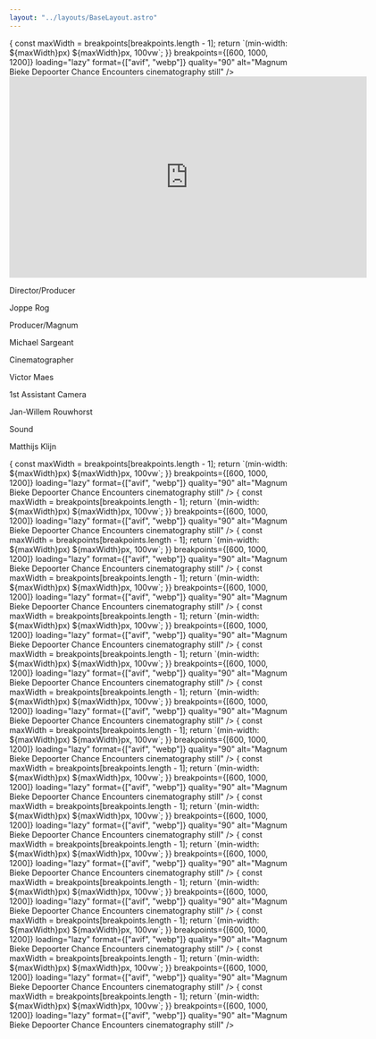 ```yaml
---
layout: "../layouts/BaseLayout.astro"
---
```



<section>
    <ProjectHero title={title} synopsis={synopsis} heroImage={heroImage} />
</section>

<section class="hero">    
    <div class="hero-content flex-col">
        <Picture
            src='/img/magnumbiekedepoorter/stills/ChanceEncountersBiekeDepoorter_1.1.1.webp'
            sizes={(breakpoints) => {
                const maxWidth = breakpoints[breakpoints.length - 1];
                return `(min-width: ${maxWidth}px) ${maxWidth}px, 100vw`;
            }}
            breakpoints={[600, 1000, 1200]}
            loading="lazy"   
            format={["avif", "webp"]}
            quality="90"
            alt="Magnum Bieke Depoorter Chance Encounters cinematography still"        
        />
    </div>
</section>


<div class="hero aspect-w-16 aspect-h-9">
    <iframe src="https://player.vimeo.com/video/493296509" width="640" height="360" frameborder="0" allow="autoplay; fullscreen; picture-in-picture" allowfullscreen></iframe>
</div>

<section class="hero" >
    <div id="credits" class="hero-content grid grid-cols-2 gap-2 text-base-200">            
        <p class="text-right font-light">Director/Producer</p>
        <p class="text-left font-bold">Joppe Rog</p>
        <p class="text-right font-light">Producer/Magnum</p>
        <p class="text-left font-bold">Michael Sargeant</p>
        <p class="text-right font-light">Cinematographer</p>
        <p class="text-left font-bold">Victor Maes</p>
        <p class="text-right font-light">1st Assistant Camera</p>
        <p class="text-left font-bold">Jan-Willem Rouwhorst</p>
        <p class="text-right font-light">Sound</p>
        <p class="text-left font-bold">Matthijs Klijn</p>
    </div>  
</section>

<section class="hero">    
    <div class="hero-content flex-col">
        <Picture
            src='/img/magnumbiekedepoorter/stills/ChanceEncountersBiekeDepoorter_1.1.4.webp'
            sizes={(breakpoints) => {
                const maxWidth = breakpoints[breakpoints.length - 1];
                return `(min-width: ${maxWidth}px) ${maxWidth}px, 100vw`;
            }}
            breakpoints={[600, 1000, 1200]}
            loading="lazy"   
            format={["avif", "webp"]}
            quality="90"
            alt="Magnum Bieke Depoorter Chance Encounters cinematography still"        
        /> 
        <Picture
            src='/img/magnumbiekedepoorter/stills/ChanceEncountersBiekeDepoorter_1.1.2.webp'
            sizes={(breakpoints) => {
                const maxWidth = breakpoints[breakpoints.length - 1];
                return `(min-width: ${maxWidth}px) ${maxWidth}px, 100vw`;
            }}
            breakpoints={[600, 1000, 1200]}
            loading="lazy"   
            format={["avif", "webp"]}
            quality="90"
            alt="Magnum Bieke Depoorter Chance Encounters cinematography still"        
        /> 
        <Picture
            src='/img/magnumbiekedepoorter/stills/ChanceEncountersBiekeDepoorter_1.1.5.webp'
            sizes={(breakpoints) => {
                const maxWidth = breakpoints[breakpoints.length - 1];
                return `(min-width: ${maxWidth}px) ${maxWidth}px, 100vw`;
            }}
            breakpoints={[600, 1000, 1200]}
            loading="lazy"   
            format={["avif", "webp"]}
            quality="90"
            alt="Magnum Bieke Depoorter Chance Encounters cinematography still"        
        /> 
        <Picture
            src='/img/magnumbiekedepoorter/stills/ChanceEncountersBiekeDepoorter_1.1.6.webp'
            sizes={(breakpoints) => {
                const maxWidth = breakpoints[breakpoints.length - 1];
                return `(min-width: ${maxWidth}px) ${maxWidth}px, 100vw`;
            }}
            breakpoints={[600, 1000, 1200]}
            loading="lazy"   
            format={["avif", "webp"]}
            quality="90"
            alt="Magnum Bieke Depoorter Chance Encounters cinematography still"        
        /> 
        <Picture
            src='/img/magnumbiekedepoorter/stills/ChanceEncountersBiekeDepoorter_1.1.7.webp'
            sizes={(breakpoints) => {
                const maxWidth = breakpoints[breakpoints.length - 1];
                return `(min-width: ${maxWidth}px) ${maxWidth}px, 100vw`;
            }}
            breakpoints={[600, 1000, 1200]}
            loading="lazy"   
            format={["avif", "webp"]}
            quality="90"
            alt="Magnum Bieke Depoorter Chance Encounters cinematography still"        
        /> 
        <Picture
            src='/img/magnumbiekedepoorter/stills/ChanceEncountersBiekeDepoorter_1.1.8.webp'
            sizes={(breakpoints) => {
                const maxWidth = breakpoints[breakpoints.length - 1];
                return `(min-width: ${maxWidth}px) ${maxWidth}px, 100vw`;
            }}
            breakpoints={[600, 1000, 1200]}
            loading="lazy"   
            format={["avif", "webp"]}
            quality="90"
            alt="Magnum Bieke Depoorter Chance Encounters cinematography still"        
        /> 
        <Picture
            src='/img/magnumbiekedepoorter/stills/ChanceEncountersBiekeDepoorter_1.1.10.webp'
            sizes={(breakpoints) => {
                const maxWidth = breakpoints[breakpoints.length - 1];
                return `(min-width: ${maxWidth}px) ${maxWidth}px, 100vw`;
            }}
            breakpoints={[600, 1000, 1200]}
            loading="lazy"   
            format={["avif", "webp"]}
            quality="90"
            alt="Magnum Bieke Depoorter Chance Encounters cinematography still"        
        /> 
        <Picture
            src='/img/magnumbiekedepoorter/stills/ChanceEncountersBiekeDepoorter_1.1.11.webp'
            sizes={(breakpoints) => {
                const maxWidth = breakpoints[breakpoints.length - 1];
                return `(min-width: ${maxWidth}px) ${maxWidth}px, 100vw`;
            }}
            breakpoints={[600, 1000, 1200]}
            loading="lazy"   
            format={["avif", "webp"]}
            quality="90"
            alt="Magnum Bieke Depoorter Chance Encounters cinematography still"        
        /> 
        <Picture
            src='/img/magnumbiekedepoorter/stills/ChanceEncountersBiekeDepoorter_1.1.14.webp'
            sizes={(breakpoints) => {
                const maxWidth = breakpoints[breakpoints.length - 1];
                return `(min-width: ${maxWidth}px) ${maxWidth}px, 100vw`;
            }}
            breakpoints={[600, 1000, 1200]}
            loading="lazy"   
            format={["avif", "webp"]}
            quality="90"
            alt="Magnum Bieke Depoorter Chance Encounters cinematography still"        
        /> 
        <Picture
            src='/img/magnumbiekedepoorter/stills/ChanceEncountersBiekeDepoorter_1.1.15.webp'
            sizes={(breakpoints) => {
                const maxWidth = breakpoints[breakpoints.length - 1];
                return `(min-width: ${maxWidth}px) ${maxWidth}px, 100vw`;
            }}
            breakpoints={[600, 1000, 1200]}
            loading="lazy"   
            format={["avif", "webp"]}
            quality="90"
            alt="Magnum Bieke Depoorter Chance Encounters cinematography still"        
        /> 
        <Picture
            src='/img/magnumbiekedepoorter/stills/ChanceEncountersBiekeDepoorter_1.1.16.webp'
            sizes={(breakpoints) => {
                const maxWidth = breakpoints[breakpoints.length - 1];
                return `(min-width: ${maxWidth}px) ${maxWidth}px, 100vw`;
            }}
            breakpoints={[600, 1000, 1200]}
            loading="lazy"   
            format={["avif", "webp"]}
            quality="90"
            alt="Magnum Bieke Depoorter Chance Encounters cinematography still"        
        /> 
        <Picture
            src='/img/magnumbiekedepoorter/stills/ChanceEncountersBiekeDepoorter_1.1.17.webp'
            sizes={(breakpoints) => {
                const maxWidth = breakpoints[breakpoints.length - 1];
                return `(min-width: ${maxWidth}px) ${maxWidth}px, 100vw`;
            }}
            breakpoints={[600, 1000, 1200]}
            loading="lazy"   
            format={["avif", "webp"]}
            quality="90"
            alt="Magnum Bieke Depoorter Chance Encounters cinematography still"        
        /> 
        <Picture
            src='/img/magnumbiekedepoorter/stills/ChanceEncountersBiekeDepoorter_1.1.19.webp'
            sizes={(breakpoints) => {
                const maxWidth = breakpoints[breakpoints.length - 1];
                return `(min-width: ${maxWidth}px) ${maxWidth}px, 100vw`;
            }}
            breakpoints={[600, 1000, 1200]}
            loading="lazy"   
            format={["avif", "webp"]}
            quality="90"
            alt="Magnum Bieke Depoorter Chance Encounters cinematography still"        
        /> 
        <Picture
            src='/img/magnumbiekedepoorter/stills/14_PHOTOBOOKS_V6.00_31_09_22.Still035-2.webp'
            sizes={(breakpoints) => {
                const maxWidth = breakpoints[breakpoints.length - 1];
                return `(min-width: ${maxWidth}px) ${maxWidth}px, 100vw`;
            }}
            breakpoints={[600, 1000, 1200]}
            loading="lazy"   
            format={["avif", "webp"]}
            quality="90"
            alt="Magnum Bieke Depoorter Chance Encounters cinematography still"        
        /> 
        <Picture
            src='/img/magnumbiekedepoorter/stills/ChanceEncountersBiekeDepoorter_1.1.20.webp'
            sizes={(breakpoints) => {
                const maxWidth = breakpoints[breakpoints.length - 1];
                return `(min-width: ${maxWidth}px) ${maxWidth}px, 100vw`;
            }}
            breakpoints={[600, 1000, 1200]}
            loading="lazy"   
            format={["avif", "webp"]}
            quality="90"
            alt="Magnum Bieke Depoorter Chance Encounters cinematography still"        
        /> 
    </div>
</section>
